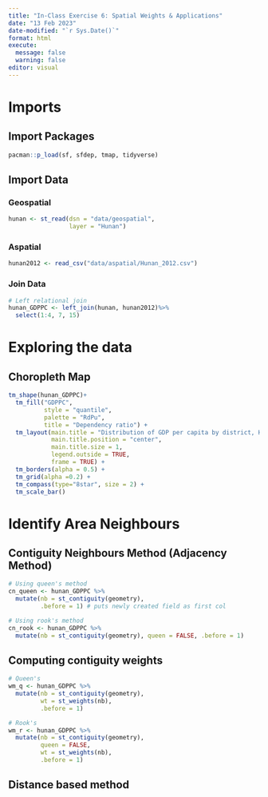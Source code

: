```yaml
---
title: "In-Class Exercise 6: Spatial Weights & Applications"
date: "13 Feb 2023"
date-modified: "`r Sys.Date()`"
format: html
execute: 
  message: false
  warning: false
editor: visual
---
```


# Imports

## Import Packages

```r
pacman::p_load(sf, sfdep, tmap, tidyverse)
```

## Import Data

### Geospatial

```r
hunan <- st_read(dsn = "data/geospatial", 
                 layer = "Hunan")
```

### Aspatial

```r
hunan2012 <- read_csv("data/aspatial/Hunan_2012.csv")
```

### Join Data

```r
# Left relational join
hunan_GDPPC <- left_join(hunan, hunan2012)%>%
  select(1:4, 7, 15)
```

# Exploring the data

## Choropleth Map

```r
tm_shape(hunan_GDPPC)+
  tm_fill("GDPPC", 
          style = "quantile", 
          palette = "RdPu",
          title = "Dependency ratio") +
  tm_layout(main.title = "Distribution of GDP per capita by district, Hunan Province",
            main.title.position = "center",
            main.title.size = 1,
            legend.outside = TRUE,
            frame = TRUE) +
  tm_borders(alpha = 0.5) +
  tm_grid(alpha =0.2) +
  tm_compass(type="8star", size = 2) +
  tm_scale_bar()
```

# Identify Area Neighbours

## Contiguity Neighbours Method (Adjacency Method)

```r
# Using queen's method
cn_queen <- hunan_GDPPC %>%
  mutate(nb = st_contiguity(geometry), 
         .before = 1) # puts newly created field as first col
```

```r
# Using rook's method
cn_rook <- hunan_GDPPC %>%
  mutate(nb = st_contiguity(geometry), queen = FALSE, .before = 1)
```

## Computing contiguity weights

```r
# Queen's
wm_q <- hunan_GDPPC %>%
  mutate(nb = st_contiguity(geometry), 
         wt = st_weights(nb),
         .before = 1)
```

```r
# Rook's
wm_r <- hunan_GDPPC %>%
  mutate(nb = st_contiguity(geometry), 
         queen = FALSE,
         wt = st_weights(nb),
         .before = 1)
```

## Distance based method
